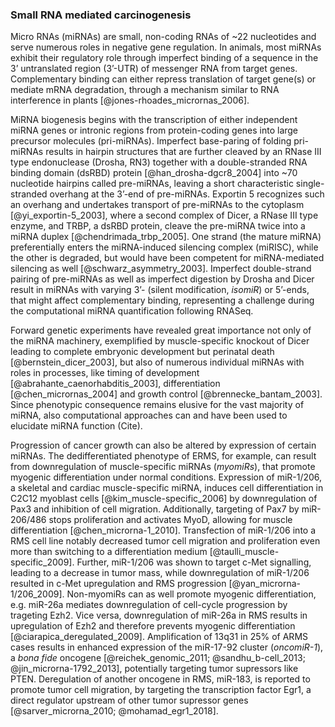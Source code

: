 ### Small RNA mediated carcinogenesis {#mirna}

Micro RNAs (miRNAs) are small, non-coding RNAs of ~22 nucleotides and serve numerous roles in negative gene regulation. In animals, most miRNAs exhibit their regulatory role through imperfect binding of a sequence in the 3' untranslated region (3'-UTR) of messenger RNA from target genes. Complementary binding can either repress translation of target gene(s) or mediate mRNA degradation, through a mechanism similar to RNA interference in plants [@jones-rhoades_micrornas_2006].  

MiRNA biogenesis begins with the transcription of either independent miRNA genes or intronic regions from protein-coding genes into large precursor molecules (pri-miRNAs). Imperfect base-paring of folding pri-miRNAs results in hairpin structures that are further cleaved by an RNase III type endonuclease (Drosha, RN3) together with a double-stranded RNA binding domain (dsRBD) protein [@han_drosha-dgcr8_2004] into ~70 nucleotide hairpins called pre-miRNAs, leaving a short characteristic single-stranded overhang at the 3'-end of pre-miRNAs. Exportin 5 recognizes such an overhang and undertakes transport of pre-miRNAs to the cytoplasm [@yi_exportin-5_2003], where a second complex of Dicer, a RNase III type enzyme, and TRBP, a dsRBD protein, cleave the pre-miRNA twice into a miRNA duplex [@chendrimada_trbp_2005]. One strand (the mature miRNA) preferentially enters the miRNA-induced silencing complex (miRISC), while the other is degraded, but would have been competent for miRNA-mediated silencing as well [@schwarz_asymmetry_2003]. Imperfect double-strand pairing of pre-miRNAs as well as imperfect digestion by Drosha and Dicer result in miRNAs with varying 3'- (silent modification, *isomiR*) or 5'-ends, that might affect complementary binding, representing a challenge during the computational miRNA quantification following RNASeq. 

Forward genetic experiments have revealed great importance not only of the miRNA machinery, exemplified by muscle-specific knockout of Dicer leading to complete embryonic development but perinatal death [@bernstein_dicer_2003], but also of numerous individual miRNAs with roles in processes, like timing of development [@abrahante_caenorhabditis_2003], differentiation [@chen_micrornas_2004] and growth control [@brennecke_bantam_2003]. Since phenotypic consequence remains elusive for the vast majority of miRNA, also computational approaches can and have been used to elucidate miRNA function (Cite). 

Progression of cancer growth can also be altered by expression of certain miRNAs. The dedifferentiated phenotype of ERMS, for example, can result from downregulation of muscle-specific miRNAs (*myomiRs*), that promote myogenic differentiation under normal conditions. Expression of miR-1/206, a skeletal and cardiac muscle-specific miRNA, induces cell differentiation in C2C12 myoblast cells [@kim_muscle-specific_2006] by downregulation of Pax3 and inhibition of cell migration. Additionally, targeting of Pax7 by miR-206/486 stops proliferation and activates MyoD, allowing for muscle differentiation [@chen_microrna-1_2010]. Transfection of miR-1/206 into a RMS cell line notably decreased tumor cell migration and proliferation even more than switching to a differentiation medium [@taulli_muscle-specific_2009]. Further, miR-1/206 was shown to target c-Met signalling, leading to a decrease in tumor mass, while downregulation of miR-1/206 resulted in c-Met upregulation and RMS progression [@yan_microrna-1/206_2009]. Non-myomiRs can as well promote myogenic differentiation, e.g. miR-26a mediates downregulation of cell-cycle progression by trageting Ezh2. Vice versa, downregulation of miR-26a in RMS results in upregulation of Ezh2 and therefore prevents myogenic differentiation [@ciarapica_deregulated_2009]. Amplification of 13q31 in 25% of ARMS cases results in enhanced expression of the miR-17-92 cluster (*oncomiR-1*), a *bona fide* oncogene [@reichek_genomic_2011; @sandhu_b-cell_2013; @jin_microrna-1792_2013], potentially targeting tumor supressors like PTEN. Deregulation of another oncogene in RMS, miR-183, is reported to promote tumor cell migration, by targeting the transcription factor Egr1, a direct regulator upstream of other tumor supressor genes [@sarver_microrna_2010; @mohamad_egr1_2018].

